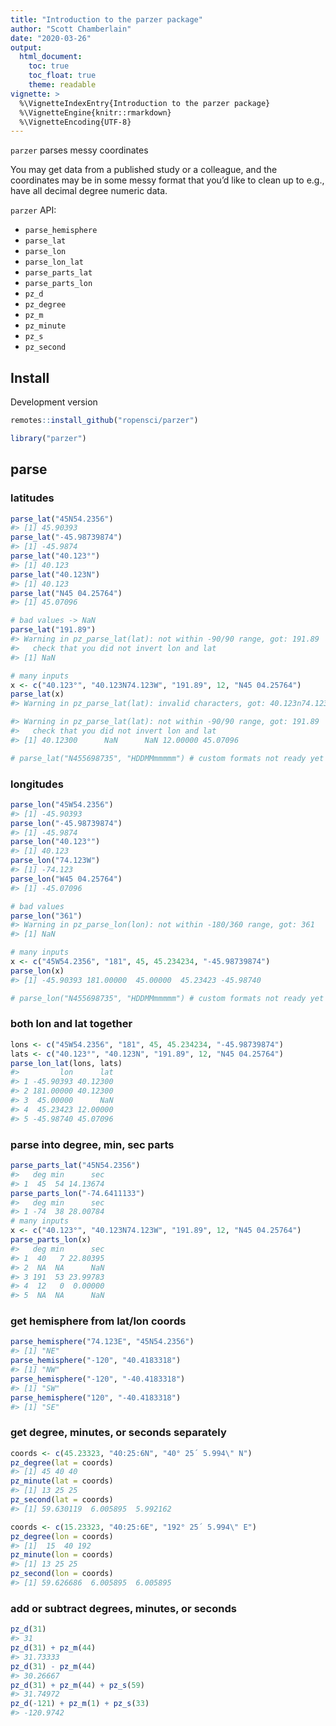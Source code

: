 ```yaml
---
title: "Introduction to the parzer package"
author: "Scott Chamberlain"
date: "2020-03-26"
output:
  html_document:
    toc: true
    toc_float: true
    theme: readable
vignette: >
  %\VignetteIndexEntry{Introduction to the parzer package}
  %\VignetteEngine{knitr::rmarkdown}
  %\VignetteEncoding{UTF-8}
---
```





`parzer` parses messy coordinates

You may get data from a published study or a colleague, and the coordinates
may be in some messy format that you'd like to clean up to e.g., have 
all decimal degree numeric data.

`parzer` API:

 - `parse_hemisphere`
 - `parse_lat`
 - `parse_lon`
 - `parse_lon_lat`
 - `parse_parts_lat`
 - `parse_parts_lon`
 - `pz_d`
 - `pz_degree`
 - `pz_m`
 - `pz_minute`
 - `pz_s`
 - `pz_second`


## Install

Development version


```r
remotes::install_github("ropensci/parzer")
```


```r
library("parzer")
```

## parse

### latitudes


```r
parse_lat("45N54.2356")
#> [1] 45.90393
parse_lat("-45.98739874")
#> [1] -45.9874
parse_lat("40.123°")
#> [1] 40.123
parse_lat("40.123N")
#> [1] 40.123
parse_lat("N45 04.25764")
#> [1] 45.07096

# bad values -> NaN
parse_lat("191.89")
#> Warning in pz_parse_lat(lat): not within -90/90 range, got: 191.89
#>   check that you did not invert lon and lat
#> [1] NaN

# many inputs
x <- c("40.123°", "40.123N74.123W", "191.89", 12, "N45 04.25764")
parse_lat(x)
#> Warning in pz_parse_lat(lat): invalid characters, got: 40.123n74.123w

#> Warning in pz_parse_lat(lat): not within -90/90 range, got: 191.89
#>   check that you did not invert lon and lat
#> [1] 40.12300      NaN      NaN 12.00000 45.07096

# parse_lat("N455698735", "HDDMMmmmmm") # custom formats not ready yet
```

### longitudes


```r
parse_lon("45W54.2356")
#> [1] -45.90393
parse_lon("-45.98739874")
#> [1] -45.9874
parse_lon("40.123°")
#> [1] 40.123
parse_lon("74.123W")
#> [1] -74.123
parse_lon("W45 04.25764")
#> [1] -45.07096

# bad values
parse_lon("361")
#> Warning in pz_parse_lon(lon): not within -180/360 range, got: 361
#> [1] NaN

# many inputs
x <- c("45W54.2356", "181", 45, 45.234234, "-45.98739874")
parse_lon(x)
#> [1] -45.90393 181.00000  45.00000  45.23423 -45.98740

# parse_lon("N455698735", "HDDMMmmmmm") # custom formats not ready yet
```

### both lon and lat together


```r
lons <- c("45W54.2356", "181", 45, 45.234234, "-45.98739874")
lats <- c("40.123°", "40.123N", "191.89", 12, "N45 04.25764")
parse_lon_lat(lons, lats)
#>         lon      lat
#> 1 -45.90393 40.12300
#> 2 181.00000 40.12300
#> 3  45.00000      NaN
#> 4  45.23423 12.00000
#> 5 -45.98740 45.07096
```

### parse into degree, min, sec parts


```r
parse_parts_lat("45N54.2356")
#>   deg min      sec
#> 1  45  54 14.13674
parse_parts_lon("-74.6411133")
#>   deg min      sec
#> 1 -74  38 28.00784
# many inputs
x <- c("40.123°", "40.123N74.123W", "191.89", 12, "N45 04.25764")
parse_parts_lon(x)
#>   deg min      sec
#> 1  40   7 22.80395
#> 2  NA  NA      NaN
#> 3 191  53 23.99783
#> 4  12   0  0.00000
#> 5  NA  NA      NaN
```

### get hemisphere from lat/lon coords


```r
parse_hemisphere("74.123E", "45N54.2356")
#> [1] "NE"
parse_hemisphere("-120", "40.4183318")
#> [1] "NW"
parse_hemisphere("-120", "-40.4183318")
#> [1] "SW"
parse_hemisphere("120", "-40.4183318")
#> [1] "SE"
```

### get degree, minutes, or seconds separately


```r
coords <- c(45.23323, "40:25:6N", "40° 25´ 5.994\" N")
pz_degree(lat = coords)
#> [1] 45 40 40
pz_minute(lat = coords)
#> [1] 13 25 25
pz_second(lat = coords)
#> [1] 59.630119  6.005895  5.992162

coords <- c(15.23323, "40:25:6E", "192° 25´ 5.994\" E")
pz_degree(lon = coords)
#> [1]  15  40 192
pz_minute(lon = coords)
#> [1] 13 25 25
pz_second(lon = coords)
#> [1] 59.626686  6.005895  6.005895
```

### add or subtract degrees, minutes, or seconds


```r
pz_d(31)
#> 31
pz_d(31) + pz_m(44)
#> 31.73333
pz_d(31) - pz_m(44)
#> 30.26667
pz_d(31) + pz_m(44) + pz_s(59)
#> 31.74972
pz_d(-121) + pz_m(1) + pz_s(33)
#> -120.9742
```
